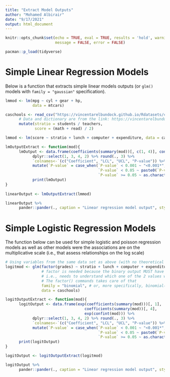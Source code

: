 ```yaml
---
title: "Extract Model Outputs"
author: "Mohamed Albirair"
date: "9/17/2021"
output: html_document
---
```


```r

knitr::opts_chunk$set(echo = TRUE, eval = TRUE, results = 'hold', warning = FALSE,
                      message = FALSE, error = FALSE)

pacman::p_load(tidyverse)
```

# Simple Linear Regression Models

Below is a function that extracts simple linear models outputs (or `glm()` models with `family = "gaussian"` specification).

```r

lmmod <- lm(mpg ~ cyl + gear + hp,
            data = mtcars)

caschools <- read_csv("https://vincentarelbundock.github.io/Rdatasets/csv/AER/CASchools.csv") %>%
      # Data and dictionary are from the link: https://vincentarelbundock.github.io/Rdatasets/datasets.html
      mutate(stratio = students / teachers,
             score = (math + read) / 2)

lmmod <- lm(score ~ stratio + lunch + computer + expenditure, data = caschools)

lmOutputExtract <- function(mod){
      lmOutput <- data.frame(coefficients(summary(mod))[, c(1, 4)], confint(mod)) %>%
            dplyr::select(1, 3, 4, 2) %>% round(., 3) %>%
            `colnames<-`(c("Coefficient", "LCL", "UCL", "P-value")) %>%
            mutate(`P-value` = case_when(`P-value` < 0.001 ~ "<0.001*",
                                         `P-value` < 0.05 ~ paste0(`P-value`,"*"),
                                         `P-value` >= 0.05 ~ as.character(`P-value`)))
            print(lmOutput)
}
 
linearOutput <- lmOutputExtract(lmmod)
```

```r
linearOutput %>%
      pander::pander(., caption = "Linear regression model output", style = "rmarkdown")
```

# Simple Logistic Regression Models

The function below can be used for simple logistic and poisson regression models as well as other models were the associations are on the multiplicative scale (i.e., that assess relationships on the log scale)

```r
# Using variables from the same data set as above (with no theoretical foundation)
logitmod <- glm(factor(grades) ~ stratio + lunch + computer + expenditure,
                # factor is needed because the binary output MUST have an inherent ranking
                # i.e., needs to understand which one of the 2 values would be the reference.
                # The factor() commands takes care of that
                family = "binomial", # or, more specifically, binomial(link = "logit")
                data = caschools)

logitOutputExtract <- function(mod){
      logitOutput <- data.frame(exp(coefficients(summary(mod)))[, 1],
                                   coefficients(summary(mod))[, 4],
                                   exp(confint(mod))) %>%
            dplyr::select(1, 3, 4, 2) %>% round(., 3) %>%
            `colnames<-`(c("Coefficient", "LCL", "UCL", "P-value")) %>%
            mutate(`P-value` = case_when(`P-value` < 0.001 ~ "<0.001*",
                                         `P-value` < 0.05 ~ paste0(`P-value`,"*"),
                                         `P-value` >= 0.05 ~ as.character(`P-value`)))
      print(logitOutput)
}

logitOutput <- logitOutputExtract(logitmod)
```

```r
logitOutput %>%
      pander::pander(., caption = "Linear regression model output", style = "rmarkdown")
```

